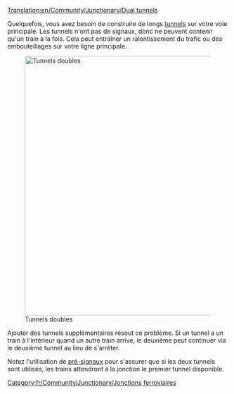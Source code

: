 [[Translation:en/Community/Junctionary/Dual tunnels]]

{{fr/Community/Junctionary/Menu de Croisements}}
Quelquefois, vous avez besoin de construire de longs [[fr/Manual/Tunnels|tunnels]] sur votre voie principale. Les tunnels n'ont pas de signaux, donc ne peuvent contenir qu'un train à la fois. Cela peut entraîner un ralentissement du trafic ou des embouteillages sur votre ligne principale.

[[File:en/Community/Junctionary/DualTunnelsPresignalled.png|none|thumb|590px|Tunnels doubles]]

Ajouter des tunnels supplémentaires résout ce problème. Si un tunnel a un train à l'intérieur quand un autre train arrive, le deuxième peut continuer via le deuxième tunnel au lieu de s'arrêter.

Notez l'utilisation de [[fr/Manual/Signaux#signaux-dependants|pré-signaux]] pour s'assurer que si les deux tunnels sont utilisés, les trains attendront à la jonction le premier tunnel disponible.

[[Category:fr/Community/Junctionary/Jonctions ferroviaires]]